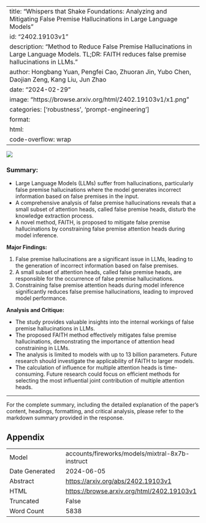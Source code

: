 
---
title: "Whispers that Shake Foundations: Analyzing and Mitigating False Premise Hallucinations in Large Language Models"
id: "2402.19103v1"
description: "Method to Reduce False Premise Hallucinations in Large Language Models. TL;DR: FAITH reduces false premise hallucinations in LLMs."
author: Hongbang Yuan, Pengfei Cao, Zhuoran Jin, Yubo Chen, Daojian Zeng, Kang Liu, Jun Zhao
date: "2024-02-29"
image: "https://browse.arxiv.org/html/2402.19103v1/x1.png"
categories: ['robustness', 'prompt-engineering']
format:
  html:
    code-overflow: wrap
---

![](https://browse.arxiv.org/html/2402.19103v1/x1.png)

### **Summary:**

- Large Language Models (LLMs) suffer from hallucinations, particularly false premise hallucinations where the model generates incorrect information based on false premises in the input.
- A comprehensive analysis of false premise hallucinations reveals that a small subset of attention heads, called false premise heads, disturb the knowledge extraction process.
- A novel method, FAITH, is proposed to mitigate false premise hallucinations by constraining false premise attention heads during model inference.

**Major Findings:**

1. False premise hallucinations are a significant issue in LLMs, leading to the generation of incorrect information based on false premises.
2. A small subset of attention heads, called false premise heads, are responsible for the occurrence of false premise hallucinations.
3. Constraining false premise attention heads during model inference significantly reduces false premise hallucinations, leading to improved model performance.

**Analysis and Critique:**

- The study provides valuable insights into the internal workings of false premise hallucinations in LLMs.
- The proposed FAITH method effectively mitigates false premise hallucinations, demonstrating the importance of attention head constraining in LLMs.
- The analysis is limited to models with up to 13 billion parameters. Future research should investigate the applicability of FAITH to larger models.
- The calculation of influence for multiple attention heads is time-consuming. Future research could focus on efficient methods for selecting the most influential joint contribution of multiple attention heads.

---

For the complete summary, including the detailed explanation of the paper's content, headings, formatting, and critical analysis, please refer to the markdown summary provided in the response.

## Appendix

|          |          |
|----------|----------|
| Model     | accounts/fireworks/models/mixtral-8x7b-instruct       |
| Date Generated     | 2024-06-05       |
| Abstract | [https://arxiv.org/abs/2402.19103v1](https://arxiv.org/abs/2402.19103v1)        |
| HTML     | [https://browse.arxiv.org/html/2402.19103v1](https://browse.arxiv.org/html/2402.19103v1)       |
| Truncated       | False       |
| Word Count       | 5838       |